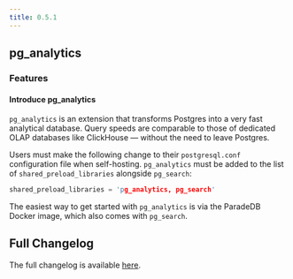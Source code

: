 ```yaml
---
title: 0.5.1
---
```


## pg_analytics

### Features

#### Introduce pg_analytics

`pg_analytics` is an extension that transforms Postgres into a very fast analytical database. Query speeds are comparable to those of dedicated OLAP databases like ClickHouse — without the need to leave Postgres.

Users must make the following change to their `postgresql.conf` configuration file when self-hosting. `pg_analytics` must be added to the list of `shared_preload_libraries` alongside `pg_search`:

```c
shared_preload_libraries = 'pg_analytics, pg_search'
```

The easiest way to get started with `pg_analytics` is via the ParadeDB Docker image, which also comes with `pg_search`.

## Full Changelog

The full changelog is available [here](https://github.com/paradedb/paradedb/releases/tag/v0.5.1).
